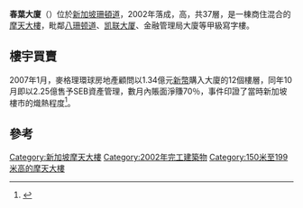 {{Infobox building
| building_name  = Springleaf Tower
| image          = MAS Building, Springleaf Tower.JPG
| caption        = 春葉大廈（右）
| native_name    = 春叶大厦
| location       = [[新加坡|新加坡]][[珊頓道|珊頓道]]安順路3號
| coordinates    = {{coord|1.2751|103.8463|region:SG_type:landmark|display=title,inline}}
| constructed    = 2002年
| use            = 商住混合
| antenna_spire  =  
| roof           = {{convert|165|m|abbr=on}}
| top_floor      = 
| floor_count    = 37
| elevator_count = 13
| cost           = 
| floor_area     = <!-- {{convert||sqft|abbr=on}} -->
| architect      = 
| engineer       = 
| contractor     = 
| developer      = 
| owner          = Macquarie Global Property Fund II
| management     = 
| references     = <ref>{{emporis|131341}}</ref><ref>{{skyscraperpage|2675}}</ref>
}}
'''春葉大廈'''（{{lang-en|'''Springleaf Tower'''}}）位於[[新加坡|新加坡]][[珊頓道|珊頓道]]，2002年落成，高{{Convert|165|m|ft}}，共37層，是一棟商住混合的[[摩天大樓|摩天大樓]]，毗鄰[[八珊顿道|八珊顿道]]、[[凯联大厦_(新加坡)|凯联大厦]]、金融管理局大廈等甲級寫字樓。

==樓宇買賣==
2007年1月，麥格理環球房地產顧問以1.34億元[[新幣|新幣]]購入大廈的12個樓層，同年10月即以2.25億售予SEB資產管理，數月內賬面淨賺70％，事件印證了當時新加坡樓市的熾熱程度<ref>{{cite news| author=Arthur Sim| title=MGPA sells 12 floors of offices for quick profit| work=The Business Times| date=3 October 2007| url=http://www.asiabuilders.com/asiabuilders/2007/ABnews_single.aspx?rec_code=22496| accessdate=21 March 2012| archive-date=2013-01-17| archive-url=https://archive.is/20130117053359/http://www.asiabuilders.com/asiabuilders/2007/ABnews_single.aspx?rec_code=22496| dead-url=yes}}</ref>。

==參考==
{{reflist}}

{{Skyscrapers in Singapore}}

[[Category:新加坡摩天大樓|Category:新加坡摩天大樓]]
[[Category:2002年完工建築物|Category:2002年完工建築物]]
[[Category:150米至199米高的摩天大樓|Category:150米至199米高的摩天大樓]]